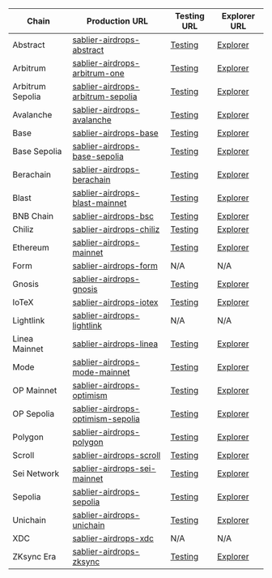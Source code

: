 | Chain            | Production URL                                                                                                                                    | Testing URL                                                                                              | Explorer URL                                                                                     |
| ---------------- | ------------------------------------------------------------------------------------------------------------------------------------------------- | -------------------------------------------------------------------------------------------------------- | ------------------------------------------------------------------------------------------------ |
| Abstract         | [sablier-airdrops-abstract](https://gateway.thegraph.com/api/subgraphs/id/DRrf6mYEhRt9QieKvTjDHnSWcBm3GW96hpedMKVxLABx)                           | [Testing](https://api.studio.thegraph.com/query/112500/sablier-airdrops-abstract/version/latest)         | [Explorer](https://thegraph.com/explorer/subgraphs/DRrf6mYEhRt9QieKvTjDHnSWcBm3GW96hpedMKVxLABx) |
| Arbitrum         | [sablier-airdrops-arbitrum-one](https://gateway.thegraph.com/api/subgraphs/id/HkHDg6NVVVeobhpcU4pTPMktyC25zd6xAQBGpYrWDgRr)                       | [Testing](https://api.studio.thegraph.com/query/112500/sablier-airdrops-arbitrum-one/version/latest)     | [Explorer](https://thegraph.com/explorer/subgraphs/HkHDg6NVVVeobhpcU4pTPMktyC25zd6xAQBGpYrWDgRr) |
| Arbitrum Sepolia | [sablier-airdrops-arbitrum-sepolia](https://gateway.thegraph.com/api/subgraphs/id/3S7v3VkDq8XMBd8EFVhKur2Vk44xScaW8a4BRjoPuYWk)                   | [Testing](https://api.studio.thegraph.com/query/112500/sablier-airdrops-arbitrum-sepolia/version/latest) | [Explorer](https://thegraph.com/explorer/subgraphs/3S7v3VkDq8XMBd8EFVhKur2Vk44xScaW8a4BRjoPuYWk) |
| Avalanche        | [sablier-airdrops-avalanche](https://gateway.thegraph.com/api/subgraphs/id/CpbN5Ps25UzqfdoqYdrjoSK4Him6nwDvdLK6a2sGS1PA)                          | [Testing](https://api.studio.thegraph.com/query/112500/sablier-airdrops-avalanche/version/latest)        | [Explorer](https://thegraph.com/explorer/subgraphs/CpbN5Ps25UzqfdoqYdrjoSK4Him6nwDvdLK6a2sGS1PA) |
| Base             | [sablier-airdrops-base](https://gateway.thegraph.com/api/subgraphs/id/4SxPXkQNifgBYqje2C4yP5gz69erZwtD7GuLWgXHSLGe)                               | [Testing](https://api.studio.thegraph.com/query/112500/sablier-airdrops-base/version/latest)             | [Explorer](https://thegraph.com/explorer/subgraphs/4SxPXkQNifgBYqje2C4yP5gz69erZwtD7GuLWgXHSLGe) |
| Base Sepolia     | [sablier-airdrops-base-sepolia](https://gateway.thegraph.com/api/subgraphs/id/4R2hm27YJ7CVEJ97BbBJz2r4KTKYc8sTqqzrD8UzEfJt)                       | [Testing](https://api.studio.thegraph.com/query/112500/sablier-airdrops-base-sepolia/version/latest)     | [Explorer](https://thegraph.com/explorer/subgraphs/4R2hm27YJ7CVEJ97BbBJz2r4KTKYc8sTqqzrD8UzEfJt) |
| Berachain        | [sablier-airdrops-berachain](https://gateway.thegraph.com/api/subgraphs/id/CnYsdmzuY3Mebwywvqv1WrXw9UZuPMTrxoGgR2UdThJE)                          | [Testing](https://api.studio.thegraph.com/query/112500/sablier-airdrops-berachain/version/latest)        | [Explorer](https://thegraph.com/explorer/subgraphs/CnYsdmzuY3Mebwywvqv1WrXw9UZuPMTrxoGgR2UdThJE) |
| Blast            | [sablier-airdrops-blast-mainnet](https://gateway.thegraph.com/api/subgraphs/id/657bogqYaDSSeqsoJcJ1kRqGnc3jC15UmcVLzsYxyxKK)                      | [Testing](https://api.studio.thegraph.com/query/112500/sablier-airdrops-blast-mainnet/version/latest)    | [Explorer](https://thegraph.com/explorer/subgraphs/657bogqYaDSSeqsoJcJ1kRqGnc3jC15UmcVLzsYxyxKK) |
| BNB Chain        | [sablier-airdrops-bsc](https://gateway.thegraph.com/api/subgraphs/id/FXQT42kQPvpMJgsF5Bs6CqpxVvPP1LBqEhWThCCLMeGL)                                | [Testing](https://api.studio.thegraph.com/query/112500/sablier-airdrops-bsc/version/latest)              | [Explorer](https://thegraph.com/explorer/subgraphs/FXQT42kQPvpMJgsF5Bs6CqpxVvPP1LBqEhWThCCLMeGL) |
| Chiliz           | [sablier-airdrops-chiliz](https://gateway.thegraph.com/api/subgraphs/id/6LK1aqrhzZCp6c88MEBDAR1VDLpZQiXpBKkceJ5Lu4LU)                             | [Testing](https://api.studio.thegraph.com/query/112500/sablier-airdrops-chiliz/version/latest)           | [Explorer](https://thegraph.com/explorer/subgraphs/6LK1aqrhzZCp6c88MEBDAR1VDLpZQiXpBKkceJ5Lu4LU) |
| Ethereum         | [sablier-airdrops-mainnet](https://gateway.thegraph.com/api/subgraphs/id/DFD73EcSue44R7mpHvXeyvcgaT8tR1iKakZFjBsiFpjs)                            | [Testing](https://api.studio.thegraph.com/query/112500/sablier-airdrops-mainnet/version/latest)          | [Explorer](https://thegraph.com/explorer/subgraphs/DFD73EcSue44R7mpHvXeyvcgaT8tR1iKakZFjBsiFpjs) |
| Form             | [sablier-airdrops-form](https://formapi.0xgraph.xyz/api/public/5961fb30-8fdc-45ad-9a35-555dd5e0dd56/subgraphs/sablier-airdrops-form/2.3_1.0.0/gn) | N/A                                                                                                      | N/A                                                                                              |
| Gnosis           | [sablier-airdrops-gnosis](https://gateway.thegraph.com/api/subgraphs/id/kQEY5PYbjx4SMKyMUwqJHRLDzKH1aUqGsf1cnibU7Kn)                              | [Testing](https://api.studio.thegraph.com/query/112500/sablier-airdrops-gnosis/version/latest)           | [Explorer](https://thegraph.com/explorer/subgraphs/kQEY5PYbjx4SMKyMUwqJHRLDzKH1aUqGsf1cnibU7Kn)  |
| IoTeX            | [sablier-airdrops-iotex](https://gateway.thegraph.com/api/subgraphs/id/G39uCzr1FDY7pBFe8DwShAxhMeC6dbZetutVg6wjtks3)                              | [Testing](https://api.studio.thegraph.com/query/112500/sablier-airdrops-iotex/version/latest)            | [Explorer](https://thegraph.com/explorer/subgraphs/G39uCzr1FDY7pBFe8DwShAxhMeC6dbZetutVg6wjtks3) |
| Lightlink        | [sablier-airdrops-lightlink](https://graph.phoenix.lightlink.io/query/subgraphs/name/lightlink/sablier-airdrops-lightlink)                        | N/A                                                                                                      | N/A                                                                                              |
| Linea Mainnet    | [sablier-airdrops-linea](https://gateway.thegraph.com/api/subgraphs/id/6koYFSd8FQizdQWLTdRpL1yTmAbpMgN1vZN5W6ajZiTN)                              | [Testing](https://api.studio.thegraph.com/query/112500/sablier-airdrops-linea/version/latest)            | [Explorer](https://thegraph.com/explorer/subgraphs/6koYFSd8FQizdQWLTdRpL1yTmAbpMgN1vZN5W6ajZiTN) |
| Mode             | [sablier-airdrops-mode-mainnet](https://gateway.thegraph.com/api/subgraphs/id/HZMkVX5c2qf7BqbidwpcQMsHGWTDdEKwVjnwenzo9s6m)                       | [Testing](https://api.studio.thegraph.com/query/112500/sablier-airdrops-mode-mainnet/version/latest)     | [Explorer](https://thegraph.com/explorer/subgraphs/HZMkVX5c2qf7BqbidwpcQMsHGWTDdEKwVjnwenzo9s6m) |
| OP Mainnet       | [sablier-airdrops-optimism](https://gateway.thegraph.com/api/subgraphs/id/CHJtCNDzPqngpa1YJoaVrjuufZL6k6VkEkG9ZFUMQzF7)                           | [Testing](https://api.studio.thegraph.com/query/112500/sablier-airdrops-optimism/version/latest)         | [Explorer](https://thegraph.com/explorer/subgraphs/CHJtCNDzPqngpa1YJoaVrjuufZL6k6VkEkG9ZFUMQzF7) |
| OP Sepolia       | [sablier-airdrops-optimism-sepolia](https://gateway.thegraph.com/api/subgraphs/id/3kp1eR2T1XpvvLkSZ7Wtt45DbDaiykTes478RZ7zwTz)                    | [Testing](https://api.studio.thegraph.com/query/112500/sablier-airdrops-optimism-sepolia/version/latest) | [Explorer](https://thegraph.com/explorer/subgraphs/3kp1eR2T1XpvvLkSZ7Wtt45DbDaiykTes478RZ7zwTz)  |
| Polygon          | [sablier-airdrops-polygon](https://gateway.thegraph.com/api/subgraphs/id/FRbBKiDyM5YpFAqHLXRfQWwQdMGzFL82hqoPXPpXzAHE)                            | [Testing](https://api.studio.thegraph.com/query/112500/sablier-airdrops-polygon/version/latest)          | [Explorer](https://thegraph.com/explorer/subgraphs/FRbBKiDyM5YpFAqHLXRfQWwQdMGzFL82hqoPXPpXzAHE) |
| Scroll           | [sablier-airdrops-scroll](https://gateway.thegraph.com/api/subgraphs/id/Ev4xS8VxuoUcpgqz5A2BkTgQxQeskm4Fg41XzVJ2DX9)                              | [Testing](https://api.studio.thegraph.com/query/112500/sablier-airdrops-scroll/version/latest)           | [Explorer](https://thegraph.com/explorer/subgraphs/Ev4xS8VxuoUcpgqz5A2BkTgQxQeskm4Fg41XzVJ2DX9)  |
| Sei Network      | [sablier-airdrops-sei-mainnet](https://gateway.thegraph.com/api/subgraphs/id/HCxLCRqd5MorHXxmXFUBBcA71zTGXnn97Xk2uaBmStsy)                        | [Testing](https://api.studio.thegraph.com/query/112500/sablier-airdrops-sei-mainnet/version/latest)      | [Explorer](https://thegraph.com/explorer/subgraphs/HCxLCRqd5MorHXxmXFUBBcA71zTGXnn97Xk2uaBmStsy) |
| Sepolia          | [sablier-airdrops-sepolia](https://gateway.thegraph.com/api/subgraphs/id/8PLGDyXEsPgRTAnozL7MAjmTUFY4TBzs8i4F9Pq3wwSh)                            | [Testing](https://api.studio.thegraph.com/query/112500/sablier-airdrops-sepolia/version/latest)          | [Explorer](https://thegraph.com/explorer/subgraphs/8PLGDyXEsPgRTAnozL7MAjmTUFY4TBzs8i4F9Pq3wwSh) |
| Unichain         | [sablier-airdrops-unichain](https://gateway.thegraph.com/api/subgraphs/id/4rQMJ85hKNhcaDyirGipGvcqS4auGU3QCFRBnpiexyNy)                           | [Testing](https://api.studio.thegraph.com/query/112500/sablier-airdrops-unichain/version/latest)         | [Explorer](https://thegraph.com/explorer/subgraphs/4rQMJ85hKNhcaDyirGipGvcqS4auGU3QCFRBnpiexyNy) |
| XDC              | [sablier-airdrops-xdc](https://graphql.xinfin.network/subgraphs/name/xdc/sablier-airdrops-xdc)                                                    | N/A                                                                                                      | N/A                                                                                              |
| ZKsync Era       | [sablier-airdrops-zksync](https://gateway.thegraph.com/api/subgraphs/id/64iDUwNVWKukw67nqTXif5taEfLug4Qf1c2suAv5hrqN)                             | [Testing](https://api.studio.thegraph.com/query/112500/sablier-airdrops-zksync/version/latest)           | [Explorer](https://thegraph.com/explorer/subgraphs/64iDUwNVWKukw67nqTXif5taEfLug4Qf1c2suAv5hrqN) |
